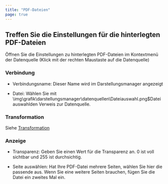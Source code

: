 ```yaml
---
title: "PDF-Dateien"
page: true
---
```

## Treffen Sie die Einstellungen f&#252;r die hinterlegten PDF-Dateien

&#214;ffnen Sie die Einstellungen zu hinterlegten PDF-Dateien im Kontextmen&#252; der Datenquelle (Klick mit der rechten Maustaste auf die Datenquelle)

###  Verbindung

- <Bold> Verbindungsname: </Bold>  Dieser Name wird im Darstellungsmanager angezeigt

- <Bold> Datei: </Bold>  W&#228;hlen Sie mit<Image>\img\grafik\darstellungsmanager\datenquellen\Dateiauswahl.png$Dateiauswahl</Image>den Verweis zur Datenquelle.




###  Transformation
Siehe [Transformation](../../darstellungsmanager/datenquellen/transformation)


###  Anzeige

- <Bold> Transparenz: </Bold>  Geben Sie einen Wert f&#252;r die Transparenz an. 0 ist voll sichtbar und 255 ist durchsichtig. 

- <Bold> Seite ausw&#228;hlen: </Bold>  Hat Ihre PDF-Datei mehrere Seiten, w&#228;hlen Sie hier die passende aus. Wenn Sie eine weitere Seiten brauchen, f&#252;gen Sie die Datei ein zweites Mal ein.



